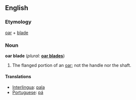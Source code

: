==English==

===Etymology===
{{E.}} [[oar]] + [[blade]]

===Noun===
'''oar blade'''  (''plural:'' '''[[oar blades]]''')
# The flanged portion of an [[oar]]; not the handle nor the shaft.

====Translations====
*[[Interlingua]]: [[pala]]
*[[Portuguese]]: [[pá]] {{f}}